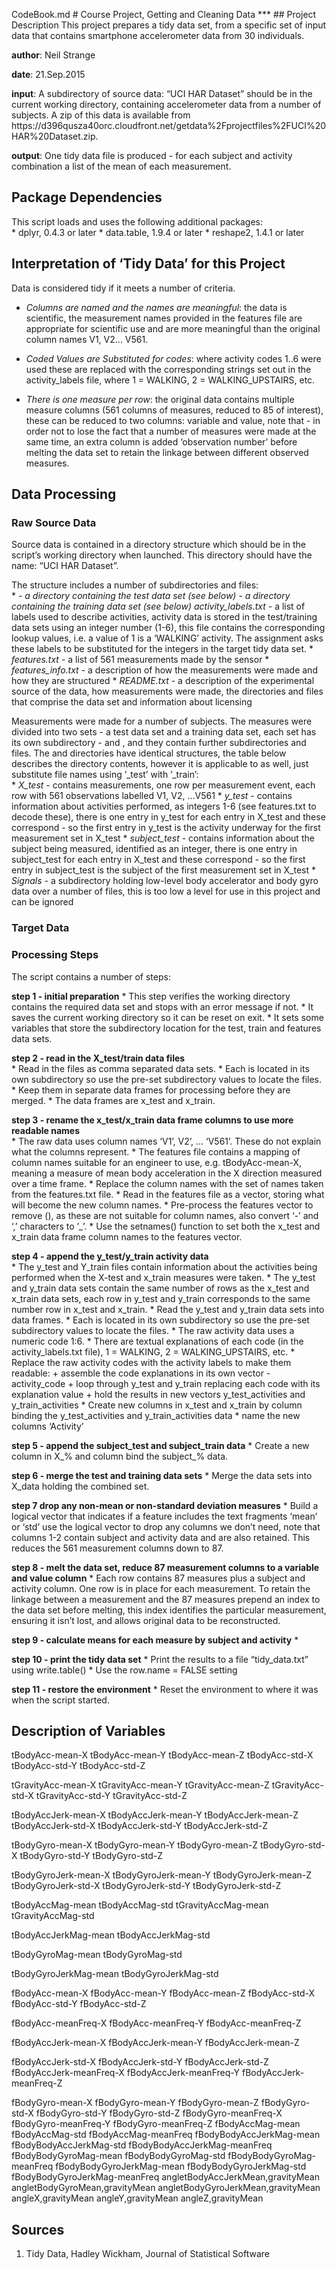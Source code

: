 CodeBook.md
# Course Project, Getting and Cleaning Data
***
## Project Description
This project prepares a tidy data set, from a specific set of input data that contains smartphone accelerometer data from 30 individuals.  

**author**: Neil Strange  

**date**: 21.Sep.2015  

**input**: A subdirectory of source data: "UCI HAR Dataset" should be in the current working directory, containing accelerometer data from a number of subjects. A zip of this data is available from https://d396qusza40orc.cloudfront.net/getdata%2Fprojectfiles%2FUCI%20HAR%20Dataset.zip.  

**output**: One tidy data file is produced - for each subject and activity combination a list of the mean of each measurement.  

## Package Dependencies
This script loads and uses the following additional packages:  
* dplyr, 0.4.3 or later
* data.table, 1.9.4 or later 
* reshape2, 1.4.1 or later  

## Interpretation of 'Tidy Data' for this Project
Data is considered tidy if it meets a number of criteria. 

* *Columns are named and the names are meaningful*: the data is scientific, the measurement names provided in the features file are appropriate for scientific use and are more meaningful than the original column names V1, V2... V561.  

* *Coded Values are Substituted for codes*: where activity codes 1..6 were used these are replaced with the corresponding strings set out in the activity_labels file, where 1 = WALKING, 2 = WALKING_UPSTAIRS, etc.  

* *There is one measure per row*: the original data contains multiple measure columns (561 columns of measures, reduced to 85 of interest), these can be reduced to two columns: variable and value, note that - in order not to lose the fact that a number of measures were made at the same time, an extra column is added 'observation number' before melting the data set to retain the linkage between different observed measures.

## Data Processing
### Raw Source Data
Source data is contained in a directory structure which should be in the script's working directory when launched. This directory should have the name: "UCI HAR Dataset".  

The structure includes a number of subdirectories and files:  
* *\test* - a directory containing the test data set (see below)
* *\train* - a directory containing the training data set (see below)
* *activity_labels.txt* - a list of labels used to describe activities, activity data is stored in the test/training data sets using an integer number (1-6), this file contains the corresponding lookup values, i.e. a value of 1 is a 'WALKING' activity. The assignment asks these labels to be substituted for the integers in the target tidy data set.
* *features.txt* - a list of 561 measurements made by the sensor
* *features_info.txt* - a description of how the measurements were made and how they are structured
* *README.txt* - a description of the experimental source of the data, how measurements were made, the directories and files that comprise the data set and information about licensing 

Measurements were made for a number of subjects. The measures were divided into two sets - a test data set and a training data set, each set has its own subdirectory - \test and \train, and they contain further subdirectories and files. The \test and \train directories have identical structures, the table below describes the \test directory contents, however it is applicable to \train as well, just substitute file names using '_test' with '_train':  
* *X_test* - contains measurements, one row per measurement event, each row with 561 observations labelled V1, V2, ...V561
* *y_test* - contains information about activities performed, as integers 1-6 (see features.txt to decode these), there is one entry in y_test for each entry in X_test and these correspond - so the first entry in y_test is the activity underway for the first measurement set in X_test
* *subject_test* - contains information about the subject being measured, identified as an integer, there is one entry in subject_test for each entry in X_test and these correspond - so the first entry in subject_test is the subject of the first measurement set in X_test
* *\Inertial Signals* - a subdirectory holding low-level body accelerator and body gyro data over a number of files, this is too low a level for use in this project and can be ignored  

### Target Data

### Processing Steps
The script contains a number of steps:  

**step 1 - initial preparation**
* This step verifies the working directory contains the required data set and stops with an error message if not.
* It saves the current working directory so it can be reset on exit.
* It sets some variables that store the subdirectory location for the test, train and features data sets.

**step 2 - read in the X_test/train data files**  
* Read in the files as comma separated data sets.
* Each is located in its own subdirectory so use the pre-set subdirectory values to locate the files.
* Keep them in separate data frames for processing before they are merged.
* The data frames are x_test and x_train.

**step 3 - rename the x_test/x_train data frame columns to use more readable names**  
* The raw data uses column names 'V1', V2', ... 'V561'. These do not explain what the columns represent.
* The features file contains a mapping of column names suitable for an engineer to use, e.g. tBodyAcc-mean-X, meaning a measure of mean body acceleration in the X direction measured over a time frame.
* Replace the column names with the set of names taken from the features.txt file.
* Read in the features file as a vector, storing what will become the new column names.
* Pre-process the features vector to remove (), as these are not suitable for column names, also convert '-' and ',' characters to '_'.
* Use the setnames() function to set both the x_test and x_train data frame column names to the features vector.

**step 4 - append the y_test/y_train activity data**  
* The y_test and Y_train files contain information about the activities being performed when the X-test and x_train measures were taken.
* The y_test and y_train data sets contain the same number of rows as the x_test and x_train data sets, each row in y_test and y_train corresponds to the same number row in x_test and x_train.
* Read the y_test and y_train data sets into data frames.
* Each is located in its own subdirectory so use the pre-set subdirectory values to locate the files.
* The raw activity data uses a numeric code 1:6.
* There are textual explanations of each code (in the activity_labels.txt file), 1 = WALKING, 2 = WALKING_UPSTAIRS, etc.
* Replace the raw activity codes with the activity labels to make them readable:
    + assemble the code explanations in its own vector - activity_code
    + loop through y_test and y_train replacing each code with its explanation value
    + hold the results in new vectors y_test_activities and y_train_activities
* Create new columns in x_test and x_train by column binding the y_test_activities and y_train_activities data
* name the new columns 'Activity'

**step 5 - append the subject_test and subject_train data**
* Create a new column in X_% and column bind the subject_% data.

**step 6 - merge the test and training data sets**
* Merge the data sets into X_data holding the combined set.

**step 7 drop any non-mean or non-standard deviation measures**
* Build a logical vector that indicates if a feature includes the text fragments 'mean' or 'std' use the logical vector to drop any columns we don't need, note that columns 1-2 contain subject and activity data and are also retained. This reduces the 561 measurement columns down to 87.

**step 8 - melt the data set, reduce 87 measurement columns to a variable and value column**
* Each row contains 87 measures plus a subject and activity column. One row is in place for each measurement. To retain the linkage between a measurement and the 87 measures prepend an index to the data set before melting, this index identifies the particular measurement, ensuring it isn't lost, and allows original data to be reconstructed.

**step 9 - calculate means for each measure by subject and activity**
* 

**step 10 - print the tidy data set** 
* Print the results to a file "tidy_data.txt" using write.table()
* Use the row.name = FALSE setting

**step 11 - restore the environment**
* Reset the environment to where it was when the script started.


## Description of Variables

tBodyAcc-mean-X
tBodyAcc-mean-Y
tBodyAcc-mean-Z
tBodyAcc-std-X
tBodyAcc-std-Y
tBodyAcc-std-Z

tGravityAcc-mean-X
tGravityAcc-mean-Y
tGravityAcc-mean-Z
tGravityAcc-std-X
tGravityAcc-std-Y
tGravityAcc-std-Z

tBodyAccJerk-mean-X
tBodyAccJerk-mean-Y
tBodyAccJerk-mean-Z
tBodyAccJerk-std-X
tBodyAccJerk-std-Y
tBodyAccJerk-std-Z

tBodyGyro-mean-X
tBodyGyro-mean-Y
tBodyGyro-mean-Z
tBodyGyro-std-X
tBodyGyro-std-Y
tBodyGyro-std-Z

tBodyGyroJerk-mean-X
tBodyGyroJerk-mean-Y
tBodyGyroJerk-mean-Z
tBodyGyroJerk-std-X
tBodyGyroJerk-std-Y
tBodyGyroJerk-std-Z

tBodyAccMag-mean
tBodyAccMag-std
tGravityAccMag-mean
tGravityAccMag-std

tBodyAccJerkMag-mean
tBodyAccJerkMag-std

tBodyGyroMag-mean
tBodyGyroMag-std

tBodyGyroJerkMag-mean
tBodyGyroJerkMag-std

fBodyAcc-mean-X
fBodyAcc-mean-Y
fBodyAcc-mean-Z
fBodyAcc-std-X
fBodyAcc-std-Y
fBodyAcc-std-Z

fBodyAcc-meanFreq-X
fBodyAcc-meanFreq-Y
fBodyAcc-meanFreq-Z

fBodyAccJerk-mean-X
fBodyAccJerk-mean-Y
fBodyAccJerk-mean-Z

fBodyAccJerk-std-X
fBodyAccJerk-std-Y
fBodyAccJerk-std-Z
fBodyAccJerk-meanFreq-X
fBodyAccJerk-meanFreq-Y
fBodyAccJerk-meanFreq-Z

fBodyGyro-mean-X
fBodyGyro-mean-Y
fBodyGyro-mean-Z
fBodyGyro-std-X
fBodyGyro-std-Y
fBodyGyro-std-Z
fBodyGyro-meanFreq-X
fBodyGyro-meanFreq-Y
fBodyGyro-meanFreq-Z
fBodyAccMag-mean
fBodyAccMag-std
fBodyAccMag-meanFreq
fBodyBodyAccJerkMag-mean
fBodyBodyAccJerkMag-std
fBodyBodyAccJerkMag-meanFreq
fBodyBodyGyroMag-mean
fBodyBodyGyroMag-std
fBodyBodyGyroMag-meanFreq
fBodyBodyGyroJerkMag-mean
fBodyBodyGyroJerkMag-std
fBodyBodyGyroJerkMag-meanFreq
angletBodyAccJerkMean,gravityMean
angletBodyGyroMean,gravityMean
angletBodyGyroJerkMean,gravityMean
angleX,gravityMean
angleY,gravityMean
angleZ,gravityMean

## Sources

1. Tidy Data, Hadley Wickham, Journal of Statistical Software




